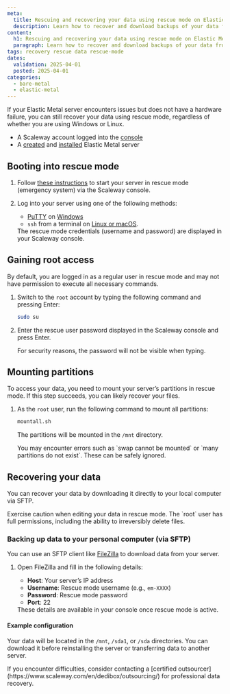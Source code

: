 ```yaml
---
meta:
  title: Rescuing and recovering your data using rescue mode on Elastic Metal servers
  description: Learn how to recover and download backups of your data from a Scaleway Elastic Metal server using rescue mode with SFTP
content:
  h1: Rescuing and recovering your data using rescue mode on Elastic Metal servers
  paragraph: Learn how to recover and download backups of your data from a Scaleway Elastic Metal server using rescue mode with SFTP.
tags: recovery rescue data rescue-mode
dates:
  validation: 2025-04-01
  posted: 2025-04-01
categories:
  - bare-metal
  - elastic-metal
---
```


If your Elastic Metal server encounters issues but does not have a hardware failure, you can still recover your data using rescue mode, regardless of whether you are using Windows or Linux.

<Macro id="requirements" />

- A Scaleway account logged into the [console](https://console.scaleway.com)
- A [created](/elastic-metal/how-to/create-server/) and [installed](/elastic-metal/how-to/install-server/) Elastic Metal server

## Booting into rescue mode

1. Follow [these instructions](/elastic-metal/how-to/use-rescue-mode/) to start your server in rescue mode (emergency system) via the Scaleway console.
2. Log into your server using one of the following methods:
   - [PuTTY](http://the.earth.li/~sgtatham/putty/latest/x86/putty.exe) on [Windows](/elastic-metal/how-to/connect-to-server/#how-to-connect-to-an-elastic-metal-server-from-windows)
   - `ssh` from a terminal on [Linux or macOS](/elastic-metal/how-to/connect-to-server/#how-to-connect-to-an-elastic-metal-server-from-osx-mac-and-linux).

   <Message type="tip">
     The rescue mode credentials (username and password) are displayed in your Scaleway console.
   </Message>

## Gaining root access

By default, you are logged in as a regular user in rescue mode and may not have permission to execute all necessary commands.

1. Switch to the `root` account by typing the following command and pressing Enter:
    ```bash
    sudo su
    ```
2. Enter the rescue user password displayed in the Scaleway console and press Enter.
   
   <Message type="tip">
     For security reasons, the password will not be visible when typing.
   </Message>

## Mounting partitions

To access your data, you need to mount your server’s partitions in rescue mode. If this step succeeds, you can likely recover your files.

1. As the `root` user, run the following command to mount all partitions:
    ```bash
    mountall.sh
    ```
   The partitions will be mounted in the `/mnt` directory.

   <Message type="note">
     You may encounter errors such as `swap cannot be mounted` or `many partitions do not exist`. These can be safely ignored.
   </Message> 

## Recovering your data

You can recover your data by downloading it directly to your local computer via SFTP.

<Message type="important">
  Exercise caution when editing your data in rescue mode. The `root` user has full permissions, including the ability to irreversibly delete files.
</Message>

### Backing up data to your personal computer (via SFTP)

You can use an SFTP client like [FileZilla](https://filezilla-project.org/) to download data from your server.

1. Open FileZilla and fill in the following details:
    - **Host**: Your server’s IP address
    - **Username**: Rescue mode username (e.g., `em-XXXX`)
    - **Password**: Rescue mode password
    - **Port**: 22
   
   <Message type="tip">
     These details are available in your console once rescue mode is active.
   </Message>

#### Example configuration

<Lightbox src="sftp.webp" />

Your data will be located in the `/mnt`, `/sda1`, or `/sda` directories. You can download it before reinstalling the server or transferring data to another server.

<Message type="tip">
  If you encounter difficulties, consider contacting a [certified outsourcer](https://www.scaleway.com/en/dedibox/outsourcing/) for professional data recovery.
</Message>

